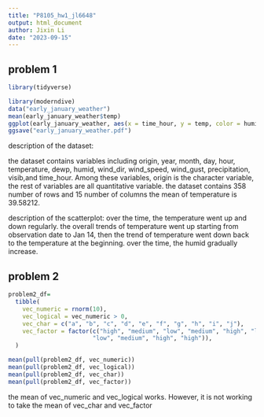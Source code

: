 ```yaml
---
title: "P8105_hw1_jl6648"
output: html_document
author: Jixin Li
date: "2023-09-15"
---
```


## problem 1

```r
library(tidyverse)
```


```r
library(moderndive)
data("early_january_weather")
mean(early_january_weather$temp)
ggplot(early_january_weather, aes(x = time_hour, y = temp, color = humid)) + geom_point()
ggsave("early_january_weather.pdf")
```

description of the dataset:

the dataset contains variables including origin, year, month, day, hour, temperature, dewp, humid, wind_dir, wind_speed, wind_gust, precipitation, visib,and time_hour. Among these variables, origin is the character variable, the rest of variables are all quantitative variable. 
the dataset contains 358 number of rows and 15 number of columns 
the mean of temperature is 39.58212. 

description of the scatterplot:
over the time, the temperature went up and down regularly. the overall trends of temperature went up starting from observation date to Jan 14, then the trend of temperature went down back to the temperature at the beginning. over the time, the humid gradually increase. 

## problem 2 

```r
problem2_df=
  tibble(
    vec_numeric = rnorm(10),
    vec_logical = vec_numeric > 0,
    vec_char = c("a", "b", "c", "d", "e", "f", "g", "h", "i", "j"),
    vec_factor = factor(c("high", "medium", "low", "medium", "high", "low",
                        "low", "medium", "high", "high")),
  )
```

```r
mean(pull(problem2_df, vec_numeric))
mean(pull(problem2_df, vec_logical))
mean(pull(problem2_df, vec_char))
mean(pull(problem2_df, vec_factor))
```
the mean of vec_numeric and vec_logical works. However, it is not working to take the mean of vec_char and vec_factor
